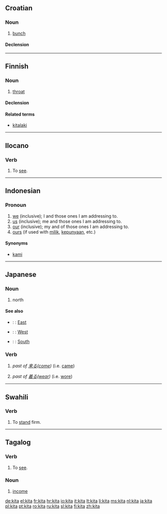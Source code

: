 ==Croatian==

===Noun===
{{hr-noun|g=f|kite}}

# [[bunch]]

====Declension====
{{hr-decl-noun
|kita|kite
|kite|kita
|kiti|kitama
|kitu|kite
|kito|kite
|kiti|kitama
|kitom|kitama
}}

----

==Finnish==

===Noun===
{{fi-noun|ki|type=rauta}}

# [[throat]]

====Declension====
{{fi-decl-kala|ki|t|d}}

====Related terms====
* [[kitalaki]]

----

==Ilocano==

===Verb===
{{infl|ilo|noun|used in the form|makita}}

# To [[see]].

----

==Indonesian==

===Pronoun===
{{infl|id|pronoun}}

# [[we]] (inclusive); I and those ones I am addressing to.
# [[us]]  (inclusive); me and those ones I am addressing to.
# [[our]]  (inclusive); my and of those ones I am addressing to.
# [[ours]] (if used with [[milik]], [[punya|kepunyaan]], etc.)

====Synonyms====
* [[kami]]

----

==Japanese==

===Noun===
{{ja-noun|r|hira=きた}}

# {{ja-def|北}} north

====See also====
* {{ja}}: {{t+|ja|東|tr=[[ひがし]], [[higashi]]|sc=Jpan}}: [[East]]
* {{ja}}: {{t+|ja|西|tr=[[にし]], [[nishi]]|sc=Jpan}}: [[West]]
* {{ja}}: {{t+|ja|南|tr=[[みなみ]], [[minami]]|sc=Jpan}}: [[South]]

===Verb===
{{infl|ja|verb}}{{ja-attention|needs inflection template}}

# {{ja-def|来た}} ''past of [[来る]]([[come]])'' (i.e. [[came]])
# {{ja-def|着た}} ''past of [[着る]]([[wear]])'' (i.e. [[wore]])

----

==Swahili==

===Verb===
{{infl|sw|verb}}

# To [[stand]] firm.

----

==Tagalog==

===Verb===
{{infl|tl|verb|used in the form|makita}}

# To [[see]].

===Noun===
{{infl|tl|noun}}

# [[income]]

[[de:kita]]
[[el:kita]]
[[fr:kita]]
[[hr:kita]]
[[io:kita]]
[[it:kita]]
[[lt:kita]]
[[li:kita]]
[[ms:kita]]
[[nl:kita]]
[[ja:kita]]
[[pl:kita]]
[[pt:kita]]
[[ro:kita]]
[[ru:kita]]
[[sl:kita]]
[[fi:kita]]
[[zh:kita]]